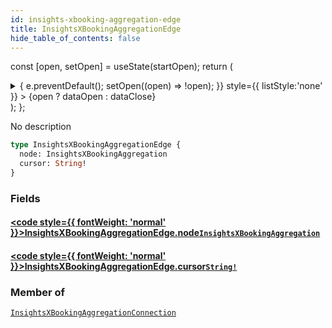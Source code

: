 ```yaml
---
id: insights-xbooking-aggregation-edge
title: InsightsXBookingAggregationEdge
hide_table_of_contents: false
---
```






const [open, setOpen] = useState(startOpen);
return (
<details {...(open ? { open: true } : {})} className="details" style={{ border:'none', boxShadow:'none', background:'var(--ifm-background-color)' }}>
<summary
onClick={(e) => {
e.preventDefault();
setOpen((open) => !open);
}}
style={{ listStyle:'none' }} >
{open ? dataOpen : dataClose}
</summary>
{open && children}
</details>
);
};

No description

```graphql
type InsightsXBookingAggregationEdge {
  node: InsightsXBookingAggregation
  cursor: String!
}
```

### Fields

#### [<code style={{ fontWeight: 'normal' }}>InsightsXBookingAggregationEdge.<b>node</b></code>](#)<Bullet />[`InsightsXBookingAggregation`](/api/objects/insights-xbooking-aggregation) <Badge class="badge badge--secondary" text="object"/>

>

#### [<code style={{ fontWeight: 'normal' }}>InsightsXBookingAggregationEdge.<b>cursor</b></code>](#)<Bullet />[`String!`](/api/scalars/string) <Badge class="badge badge--secondary" text="non-null"/> <Badge class="badge badge--secondary" text="scalar"/>

>

### Member of

[`InsightsXBookingAggregationConnection`](/api/objects/insights-xbooking-aggregation-connection) <Badge class="badge badge--secondary" text="object"/>

